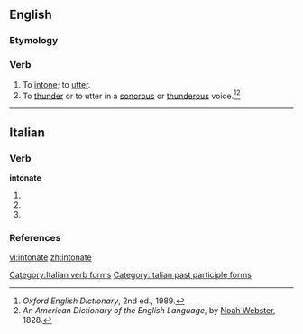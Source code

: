 ==English==

===Etymology===
{{etystub}}

===Verb===
{{en-verb|intonat|es}}

# To [[intone]]; to [[utter]].
# To [[thunder]] or to utter in a [[sonorous]] or [[thunderous]] voice.<ref>''Oxford English Dictionary'', 2nd ed., 1989.</ref><ref>''An American Dictionary of the English Language'', by [[w:Noah Webster|Noah Webster]], 1828.</ref>

----

==Italian==

===Verb===
'''intonate'''

# {{form of|[[second-person|Second-person]] [[plural]] [[present tense]]|[[intonare#Italian|intonare]]|lang=Italian}}
# {{form of|Second-person plural [[imperative]]|intonare#Italian|intonare|lang=Italian}}
# {{form of|[[feminine|Feminine]] plural|[[intonato]]}}

[[Category:Italian verb forms]]
[[Category:Italian past participle forms]]

===References===
<references/>

[[vi:intonate]]
[[zh:intonate]]